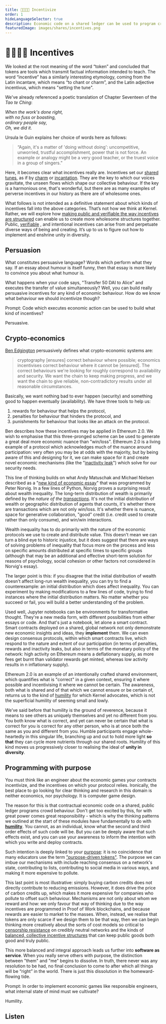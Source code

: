 ```yaml
---
title: 👨‍👩‍👧‍👦 Incentivize
order: 1
hideLanguageSelector: true
description: Economic code on a shared ledger can be used to program crowds. Here we begin the exploration of what kinds of programs we should think about writing and why.
featuredImage: images/shares/incentives.png
---
```


# 👨‍👩‍👧‍👦 Incentives

We looked at the root meaning of the word “token” and concluded that tokens are tools which transmit factual information intended to teach. The word “incentive” has a similarly interesting etymology, coming from the Latin incantare, which means “to chant or charm”, and the Latin adjective incentivus, which means "setting the tune".

We've already referenced a poetic translation of Chapter Seventeen of the _Tao te Ching_:

_When the work's done right,_  
_with no fuss or boasting,_  
_ordinary people say,_  
_Oh, we did it._  

Ursula le Guin explains her choice of words here as follows:

> “Again, it's a matter of 'doing without doing': uncompetitive, unworried, trustful accomplishment, power that is not force. An example or analogy might be a very good teacher, or the truest voice in a group of singers.”

Here, it becomes clear what incentives really are. Incentives set our [shared tunes](/conversation/reciprocity/#braiding-sweetgrass), as if by [charm](/learn/module-1/understanding-ethereum/#generalised-compute) or [incantation](/learn/module-2/money-speech/#clarifying-metaphors). They are the key to which our voices gravitate, the unseen flows which shape our collective behaviour. If the key is a harmonious one, that's wonderful, but there are as many examples of perverse incentives in our history as there are of wholesome ones. 

What follows is not intended as a definitive statement about which kinds of incentives fall into the above categories. That’s not how we think at Kernel. Rather, we will explore how [making public and verifiable the way incentives are structured](/learn/module-1/dreamers/#learning-the-language) can enable us to create more wholesome structures together. Public, [verifiable](/learn/module-3/lock-it-open/#the-path-forward) , and intentional incentives can arise from and perpetuate diverse ways of being and creating. It’s up to us to figure out how to implement and enshrine unity in diversity.

## Persuasion

What constitutes persuasive language? Words which perform what they say. If an <Link to="https://www-cs-faculty.stanford.edu/~knuth/smullyan.html">essay about humour</Link> is itself funny, then that essay is more likely to convince you about what humour is.

What happens when your code says, "Transfer 50 DAI to Alice" and executes the transfer of value simultaneously? Well, you can build really persuasive incentives for any kind of economic behaviour. How do we know what behaviour we should incentivize though?

<Flash>

<Card>

Prompt: Code which executes economic action can be used to build what kind of incentives?

Persuasive.

</Card>

</Flash>

## Crypto-economics

[Ben Edgington](https://eth2book.info/latest/part2/incentives/) persuasively defines what crypto-economic systems are:

> cryptography [ensures] correct behaviour where possible; economics incentivises correct behaviour where it cannot be [ensured]. The correct behaviours we're looking for roughly correspond to availability and security. We want the chain to keep making progress, and we want the chain to give reliable, non-contradictory results under all reasonable circumstances.

Basically, we want nothing bad to ever happen (security) and something good to happen eventually (availability). We have three tools to help us:

1. rewards for behaviour that helps the protocol,
2. penalties for behaviour that hinders the protocol, and 
3. punishments for behaviour that looks like an attack on the protocol.

Ben describes how these incentives may be applied in Ethereum 2.0. We wish to emphasise that this three-pronged scheme can be used to generate a great deal more economic nuance than "win/loss". Ethereum 2.0 is a living example of a protocol which acknowledges much of the nuance around participation: very often you may be at odds with the majority, but by being aware of this and designing for it, we can make space for it and create novel economic mechanisms (like the "[inactivity leak](https://eth2book.info/latest/part2/incentives/inactivity)") which solve for our security needs.

This line of thinking builds on what Andy Matuschak and Michael Nielsen described as a "[new kind of economic essay](https://github.com/norvig/pytudes/blob/master/ipynb/Economics.ipynb)" that was programmed by Peter Norvig. In a few lines of Python, Norvig proves a surprising result about wealth inequality. The long-term distribution of wealth is primarily defined by the *nature of the [transactions](/learn/module-4/self-enquiry/#signature-performances)*. It's not the initial distribution of wealth or geographic distribution of agents that counts, it's whether there are transactions which are not only win/loss. It's whether there is nuance, space for generative collaboration, "good" credit (i.e. credit used to create rather than only consume), and win/win interactions.

Wealth inequality has to do primarily with the nature of the economic protocols we use to create and distribute value. This doesn't mean we can turn a blind eye to historic injustice, but it does suggest that there are ways of solving problems of inequality that focus more on the process and less on specific amounts distributed at specific times to specific groups (although that may be an additional and effective short-term solution for reasons of psychology, social cohesion or other factors not considered in Norvig's essay).

The larger point is this: if you disagree that the initial distribution of wealth doesn't affect long-run wealth inequality, you can try to find a counterexample: an initial distribution which does affect inequality. You can experiment by making modifications to a few lines of code, trying to find instances where the initial distribution matters. No matter whether you succeed or fail, you will build a better understanding of the problem.

Used well, Jupyter notebooks can be environments for transformative thought. They're a new media form, with different possibilities from either essays or code. And that's just a notebook, let alone a smart contract. Smart contracts deployed on a shared, global network not only demonstrate new economic insights and ideas, they **implement** them. We can even design consensus protocols, within which smart contracts live, which respond to the nature and extent of our participation (in terms of penalties, rewards and inactivity leaks, but also in terms of the monetary policy of the network: high activity on Ethereum means a deflationary supply, as more fees get burnt than validator rewards get minted, whereas low activity results in n inflationary supply). 

Ethereum 2.0 is an example of an intentionally crafted shared environment, which quantifies what is "correct" in a given context, ensuring it where possible and incentivising it where we cannot be certain. The awareness, both what is shared and of that which we cannot ensure or be certain of, returns us to the kind of [humility](/learn/module-3/humility) for which Kernel advocates, which is not the superficial humility of seeming small and lowly. 

We’ve said before that humility is the ground of reverence, because it means to see others as uniquely themselves and yet no different from you. You both know what is correct, and yet can never be certain that what is correct for you is correct for any other person, who is at once both the same as you and different from you. Humble participants engage whole-heartedly in this singular life, branching up and out to hold more light **so that** they can cycle more nutrients through our shared roots. Humility of this kind moves us progressively closer to realising the ideal of **unity in diversity**.

## Programming with purpose

You must <Link to="https://blog.oceanprotocol.com/towards-a-practice-of-token-engineering-b02feeeff7ca">think like an engineer</Link> 
about the economic games your contracts incentivize, and the incentives on which your protocol relies. Ironically, the best place to go looking for clear thinking and research in this domain is neither economics, nor psychology. It is computer game design.

The reason for this is that contractual economic code on a shared, public ledger programs crowd behaviour. Don't get too excited by this, for with great power comes great responsibility - which is why the thinking patterns we outlined at the start of these modules have fundamentally to do with **[humility](/learn/module-3/humility/)**. You cannot, as an individual, know what the second and third order effects of such code will be. But you can be 
deeply aware that such effects exist, and you can use your awareness to inform the intention with which you write and deploy contracts.

Such intention is deeply linked to your [purpose](/learn/module-0/purpose/#full-brief): it is no coincidence that many educators use the term ["purpose-driven tokens"](https://github.com/Token-Economy-Book/EnglishOriginal/wiki/Purpose-Driven-Tokens). The purpose we can imbue our mechanisms with include reaching consensus on a network's state, contributing to lists, contributing to social media in various ways, and making it more expensive to pollute. 

This last point is most illustrative: simply buying carbon credits does not directly contribute to reducing emissions. However, it does drive the price of carbon credits up, which makes it more expensive for companies who pollute to offset such behaviour. Mechanisms are not only about whom we reward and how: we only favour that way of thinking due to the way incentives are programmed in Proof of Work blockchains, and because rewards are easier to market to the masses. When, instead, we realise that tokens are only scarce if we design them to be that way, then we can begin thinking more creatively about the sorts of cost models so critical to [censorship resistance](/learn/module-6/censorship-resistance/#economic-proof) on credibly neutral networks and the kinds of [balanced, collective incentive structures](/learn/module-6/serenity/#a-defenders-game) that can keep public goods both good and truly public.

This more balanced and integral approach leads us further into **software as service**. When you really serve others with purpose, the distinction between "them" and "me" begins to dissolve. In truth, there never was any resolution to be had, no final conclusion to come to after which all things will be “right” in the world. There is just this dissolution in the homeward-flowing tide.

<Flash>

<Card>

Prompt: In order to implement economic games like responsible engineers, what internal state of mind must we cultivate?

Humility.

</Card>

</Flash>

## Listen

<AudioPlayer src="https://kernel-audio.s3.amazonaws.com/M5E1+-+Incentivize.mp3"/>
